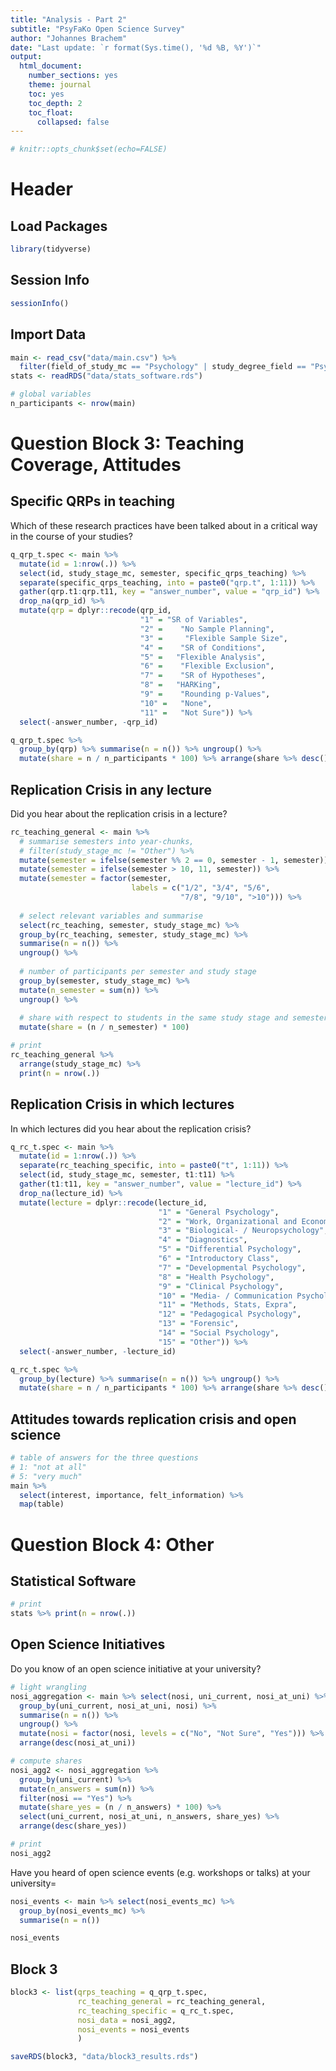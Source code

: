 ```yaml
---
title: "Analysis - Part 2"
subtitle: "PsyFaKo Open Science Survey"
author: "Johannes Brachem"
date: "Last update: `r format(Sys.time(), '%d %B, %Y')`"
output: 
  html_document:
    number_sections: yes
    theme: journal
    toc: yes
    toc_depth: 2
    toc_float: 
      collapsed: false
---
```


```r
# knitr::opts_chunk$set(echo=FALSE)
```


# Header
## Load Packages
```r
library(tidyverse)
```

## Session Info
```r
sessionInfo()
```

## Import Data

```r
main <- read_csv("data/main.csv") %>%
  filter(field_of_study_mc == "Psychology" | study_degree_field == "Psychology")
stats <- readRDS("data/stats_software.rds")
```

```r
# global variables
n_participants <- nrow(main)
```


# Question Block 3: Teaching Coverage, Attitudes

## Specific QRPs in teaching
Which of these research practices have been talked about in a critical way in the course of your studies?
```r
q_qrp_t.spec <- main %>% 
  mutate(id = 1:nrow(.)) %>% 
  select(id, study_stage_mc, semester, specific_qrps_teaching) %>% 
  separate(specific_qrps_teaching, into = paste0("qrp.t", 1:11)) %>% 
  gather(qrp.t1:qrp.t11, key = "answer_number", value = "qrp_id") %>% 
  drop_na(qrp_id) %>% 
  mutate(qrp = dplyr::recode(qrp_id, 
                             "1" = "SR of Variables", 
                             "2" =    "No Sample Planning", 
                             "3" =     "Flexible Sample Size", 
                             "4" =    "SR of Conditions", 
                             "5" =   "Flexible Analysis", 
                             "6" =    "Flexible Exclusion", 
                             "7" =    "SR of Hypotheses", 
                             "8" =   "HARKing", 
                             "9" =    "Rounding p-Values", 
                             "10" =   "None", 
                             "11" =   "Not Sure")) %>% 
  select(-answer_number, -qrp_id)

q_qrp_t.spec %>% 
  group_by(qrp) %>% summarise(n = n()) %>% ungroup() %>% 
  mutate(share = n / n_participants * 100) %>% arrange(share %>% desc())
```

## Replication Crisis in any lecture

Did you hear about the replication crisis in a lecture?
```r
rc_teaching_general <- main %>% 
  # summarise semesters into year-chunks, 
  # filter(study_stage_mc != "Other") %>% 
  mutate(semester = ifelse(semester %% 2 == 0, semester - 1, semester)) %>% 
  mutate(semester = ifelse(semester > 10, 11, semester)) %>% 
  mutate(semester = factor(semester, 
                           labels = c("1/2", "3/4", "5/6", 
                                      "7/8", "9/10", ">10"))) %>% 
  
  # select relevant variables and summarise
  select(rc_teaching, semester, study_stage_mc) %>% 
  group_by(rc_teaching, semester, study_stage_mc) %>% 
  summarise(n = n()) %>% 
  ungroup() %>% 
  
  # number of participants per semester and study stage
  group_by(semester, study_stage_mc) %>% 
  mutate(n_semester = sum(n)) %>% 
  ungroup() %>% 
  
  # share with respect to students in the same study stage and semester
  mutate(share = (n / n_semester) * 100)

# print
rc_teaching_general %>% 
  arrange(study_stage_mc) %>%  
  print(n = nrow(.))
```

## Replication Crisis in which lectures
In which lectures did you hear about the replication crisis?
```r
q_rc_t.spec <- main %>% 
  mutate(id = 1:nrow(.)) %>% 
  separate(rc_teaching_specific, into = paste0("t", 1:11)) %>% 
  select(id, study_stage_mc, semester, t1:t11) %>% 
  gather(t1:t11, key = "answer_number", value = "lecture_id") %>% 
  drop_na(lecture_id) %>% 
  mutate(lecture = dplyr::recode(lecture_id, 
                                 "1" = "General Psychology",
                                 "2" = "Work, Organizational and Economic Psychology",
                                 "3" = "Biological- / Neuropsychology",
                                 "4" = "Diagnostics",
                                 "5" = "Differential Psychology",
                                 "6" = "Introductory Class",
                                 "7" = "Developmental Psychology",
                                 "8" = "Health Psychology",
                                 "9" = "Clinical Psychology",
                                 "10" = "Media- / Communication Psychology",
                                 "11" = "Methods, Stats, Expra",
                                 "12" = "Pedagogical Psychology",
                                 "13" = "Forensic",
                                 "14" = "Social Psychology",
                                 "15" = "Other")) %>% 
  select(-answer_number, -lecture_id)

q_rc_t.spec %>% 
  group_by(lecture) %>% summarise(n = n()) %>% ungroup() %>% 
  mutate(share = n / n_participants * 100) %>% arrange(share %>% desc())
```

## Attitudes towards replication crisis and open science

```r
# table of answers for the three questions
# 1: "not at all"
# 5: "very much"
main %>% 
  select(interest, importance, felt_information) %>% 
  map(table)
```

# Question Block 4: Other

## Statistical Software

```r
# print
stats %>% print(n = nrow(.))
```

## Open Science Initiatives
Do you know of an open science initiative at your university?
```r
# light wrangling
nosi_aggregation <- main %>% select(nosi, uni_current, nosi_at_uni) %>% 
  group_by(uni_current, nosi_at_uni, nosi) %>% 
  summarise(n = n()) %>% 
  ungroup() %>% 
  mutate(nosi = factor(nosi, levels = c("No", "Not Sure", "Yes"))) %>% 
  arrange(desc(nosi_at_uni))

# compute shares
nosi_agg2 <- nosi_aggregation %>% 
  group_by(uni_current) %>% 
  mutate(n_answers = sum(n)) %>% 
  filter(nosi == "Yes") %>% 
  mutate(share_yes = (n / n_answers) * 100) %>% 
  select(uni_current, nosi_at_uni, n_answers, share_yes) %>% 
  arrange(desc(share_yes))

# print
nosi_agg2
```

Have you heard of open science events (e.g. workshops or talks) at your university=
```r
nosi_events <- main %>% select(nosi_events_mc) %>% 
  group_by(nosi_events_mc) %>% 
  summarise(n = n())

nosi_events
```

## Block 3
```r
block3 <- list(qrps_teaching = q_qrp_t.spec,
               rc_teaching_general = rc_teaching_general,
               rc_teaching_specific = q_rc_t.spec,
               nosi_data = nosi_agg2,
               nosi_events = nosi_events
               )

saveRDS(block3, "data/block3_results.rds")
```